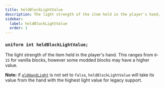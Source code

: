 ```yaml
---
title: heldBlockLightValue
description: The light strength of the item held in the player's hand, from 0-15.
sidebar:
  label: heldBlockLightValue
  order: 1
---
```


### `uniform int heldBlockLightValue;`
The light strength of the item held in the player's hand. This ranges from `0`-`15` for vanilla blocks, however some modded blocks may have a higher value.

**Note:** if [`oldHandLight`](/reference/shadersproperties/oldhandlight) is not set to `false`, `heldBlockLightValue` will take its value from the hand with the highest light value for legacy support.